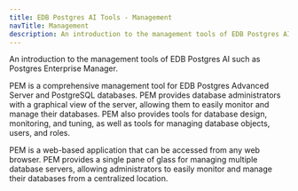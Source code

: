 ```yaml
---
title: EDB Postgres AI Tools - Management
navTitle: Management
description: An introduction to the management tools of EDB Postgres AI such as Postgres Enterprise Manager.
---
```


An introduction to the management tools of EDB Postgres AI such as Postgres Enterprise Manager.

PEM is a comprehensive management tool for EDB Postgres Advanced Server and PostgreSQL databases. PEM provides database administrators with a graphical view of the server, allowing them to easily monitor and manage their databases. PEM also provides tools for database design, monitoring, and tuning, as well as tools for managing database objects, users, and roles.

PEM is a web-based application that can be accessed from any web browser. PEM provides a single pane of glass for managing multiple database servers, allowing administrators to easily monitor and manage their databases from a centralized location.